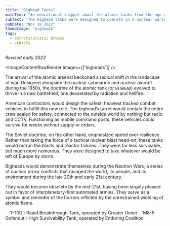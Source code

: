 ```yaml
---
title: "Bighead Tanks"
mainText: "An educational snippet about the atomic tanks from the age of tactical nuclear warfare."
subText: "The bighead tanks were designed to operate in a nuclear warzone during the Neutron Wars, an era of warfare that lasted up to the 2050s."
pubDate: "Nov 18 2022"
thumbImage: "bigheads"
tags:
  - retrofuturistic dreams
  - vehicle
---
```



*Revised early 2023*

<ImageContentRowRender 
  images={['bigheads']}
/>

The arrival of the atomic arsenal beckoned a radical shift in the landscape of war. Designed alongside the nuclear submarine and nuclear aircraft during the 1950s, the doctrine of the atomic tank (or `BIGHEAD`) evolved to thrive in a new battlefield, one devastated by radiation and hellfire.

American contractors would design the safest, heaviest tracked combat vehicles to fulfill this new role. The bighead’s turret would contain the entire crew sealed for safety, connected to the outside world by nothing but radio and CCTV. Functioning as mobile command posts, these vehicles could survive for weeks without supply or orders.

The Soviet doctrine, on the other hand, emphasized speed over resilience. Rather than taking the force of a tactical nuclear blast head-on, these tanks would outrun the blasts and reactor failures. They were far less survivable, but much more numerous. They were designed to take whatever would be left of Europe by storm.

Bigheads would demonstrate themselves during the Neutron Wars, a series of nuclear proxy conflicts that ravaged the world, its people, and its environment during the late 20th and early 21st century.

They would become obsolete by the mid-21st, having been largely phased out in favor of interplanetary-first automated armies. They serve as a symbol and reminder of the horrors inflicted by the unrestrained wielding of atomic flame.

<QuoteContentRowRender author={AuthorCAN} transcription>
- `T-10D`: Rapid Breakthrough Tank, operated by Greater Union
- `M8-5 Gofsnout`: High Survivability Tank, operated by Enduring Coalition
</QuoteContentRowRender>